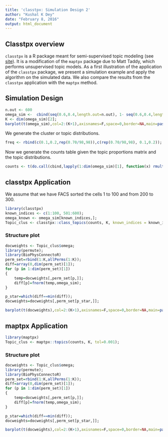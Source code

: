 ```yaml
---
title: 'classtpx: Simulation Design 2'
author: "Kushal K Dey"
date: "February 8, 2016"
output: html_document
---
```


## Classtpx overview

`classtpx` is a R package meant for semi-supervised topic modeling (see [site](https://github.com/kkdey/classtpx)). It is a modification of the `maptpx` package due to Matt Taddy, which performs unsupervised topic models. As a first illustration of the application of the `classtpx` package, we present a simulation example and apply the algorithm on the simulated data. We also compare the results from the `classtpx` application with the `maptpx` method. 

## Simulation Design

```r
n.out <- 600
omega_sim <-  cbind(seq(0.6,0.4,length.out=n.out), 1- seq(0.6,0.4,length.out=n.out));
K <- dim(omega_sim)[2];
barplot(t(omega_sim),col=2:(K+1),axisnames=F,space=0,border=NA,main=paste("No. of clusters=",K),las=1,ylim=c(0,1),cex.axis=1.5,cex.main=1.4)
```

We generate the cluster or topic distributions.

```r
freq <- rbind(c(0.1,0.2,rep(0.70/98,98)),c(rep(0.70/98,98), 0.1,0.2));
```

Now we generate the counts table given the topic proportions matrix and the topic distributions.

```r
counts <- t(do.call(cbind,lapply(1:dim(omega_sim)[1], function(x) rmultinom(1,1000,prob=omega_sim[x,]%*%freq))));
```

## classtpx Application

We assume that we have FACS sorted the cells $1$ to $100$ and from $200$ to $300$.

```r
library(classtpx)
known_indices <- c(1:100, 501:600);
omega_known <- omega_sim[known_indices,];
Topic_clus <- classtpx::class_topics(counts, K, known_indices = known_indices, omega_known = omega_known, tol=0.0001);
```

### Structure plot 

```r
docweights <- Topic_clus$omega;
library(permute);
library(BioPhysConnectoR)
perm_set=rbind(1:K,allPerms(1:K));
diff=array(0,dim(perm_set)[1]);
for (p in 1:dim(perm_set)[1])
{
    temp=docweights[,perm_set[p,]];
    diff[p]=fnorm(temp,omega_sim);
}

p_star=which(diff==min(diff));
docweights=docweights[,perm_set[p_star,]];

barplot(t(docweights),col=2:(K+1),axisnames=F,space=0,border=NA,main=paste("No. of clusters=",K),las=1,ylim=c(0,1),cex.axis=1.5,cex.main=1.4)
```

## maptpx Application

```r
library(maptpx)
Topic_clus <- maptpx::topics(counts, K, tol=0.001);
```

### Structure plot 

```r
docweights <- Topic_clus$omega;
library(permute);
library(BioPhysConnectoR)
perm_set=rbind(1:K,allPerms(1:K));
diff=array(0,dim(perm_set)[1]);
for (p in 1:dim(perm_set)[1])
{
    temp=docweights[,perm_set[p,]];
    diff[p]=fnorm(temp,omega_sim);
}

p_star=which(diff==min(diff));
docweights=docweights[,perm_set[p_star,]];

barplot(t(docweights),col=2:(K+1),axisnames=F,space=0,border=NA,main=paste("No. of clusters=",K),las=1,ylim=c(0,1),cex.axis=1.5,cex.main=1.4)
```
